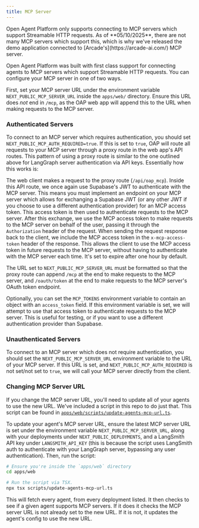```yaml
---
title: MCP Server
---
```

<Tip>
  Open Agent Platform only supports connecting to MCP servers which support Streamable HTTP requests. As of **05/10/2025**, there are not many MCP servers which support this, which is why we've released the demo application connected to [Arcade's](https://arcade-ai.com/) MCP server.
</Tip>

Open Agent Platform was built with first class support for connecting agents to MCP servers which support Streamable HTTP requests. You can configure your MCP server in one of two ways.

First, set your MCP server URL under the environment variable `NEXT_PUBLIC_MCP_SERVER_URL` inside the `apps/web/` directory. Ensure this URL does *not* end in `/mcp`, as the OAP web app will append this to the URL when making requests to the MCP server.

### Authenticated Servers

To connect to an MCP server which requires authentication, you should set `NEXT_PUBLIC_MCP_AUTH_REQUIRED=true`. If this is set to `true`, OAP will route all requests to your MCP server through a proxy route in the web app's API routes. This pattern of using a proxy route is similar to the one outlined above for LangGraph server authentication via API keys. Essentially how this works is:

The web client makes a request to the proxy route (`/api/oap_mcp`). Inside this API route, we once again use Supabase's JWT to authenticate with the MCP server. This means you must implement an endpoint on your MCP server which allows for exchanging a Supabase JWT (or any other JWT if you choose to use a different authentication provider) for an MCP access token. This access token is then used to authenticate requests to the MCP server. After this exchange, we use the MCP access token to make requests to the MCP server on behalf of the user, passing it through the `Authorization` header of the request. When sending the request response back to the client, we include the MCP access token in the `x-mcp-access-token` header of the response. This allows the client to use the MCP access token in future requests to the MCP server, without having to authenticate with the MCP server each time. It's set to expire after one hour by default.

The URL set to `NEXT_PUBLIC_MCP_SERVER_URL` must be formatted so that the proxy route can append `/mcp` at the end to make requests to the MCP server, and `/oauth/token` at the end to make requests to the MCP server's OAuth token endpoint.

Optionally, you can set the `MCP_TOKENS` environment variable to contain an object with an `access_token` field. If this environment variable is set, we will attempt to use that access token to authenticate requests to the MCP server. This is useful for testing, or if you want to use a different authentication provider than Supabase.

### Unauthenticated Servers

To connect to an MCP server which does not require authentication, you should set the `NEXT_PUBLIC_MCP_SERVER_URL` environment variable to the URL of your MCP server. If this URL is set, and `NEXT_PUBLIC_MCP_AUTH_REQUIRED` is not set/not set to `true`, we will call your MCP server directly from the client.

### Changing MCP Server URL

If you change the MCP server URL, you'll need to update all of your agents to use the new URL. We've included a script in this repo to do just that. This script can be found in [`apps/web/scripts/update-agents-mcp-url.ts`](https://github.com/langchain-ai/open-agent-platform/blob/main/apps/web/scripts/update-agents-mcp-url.ts).

To update your agent's MCP server URL, ensure the latest MCP server URL is set under the environment variable `NEXT_PUBLIC_MCP_SERVER_URL`, along with your deployments under `NEXT_PUBLIC_DEPLOYMENTS`, and a LangSmith API key under `LANGSMITH_API_KEY` (this is because the script uses LangSmith auth to authenticate with your LangGraph server, bypassing any user authentication). Then, run the script:

```bash
# Ensure you're inside the `apps/web` directory
cd apps/web

# Run the script via TSX.
npx tsx scripts/update-agents-mcp-url.ts
```

This will fetch every agent, from every deployment listed. It then checks to see if a given agent supports MCP servers. If it does it checks the MCP server URL is not already set to the new URL. If it is not, it updates the agent's config to use the new URL.
